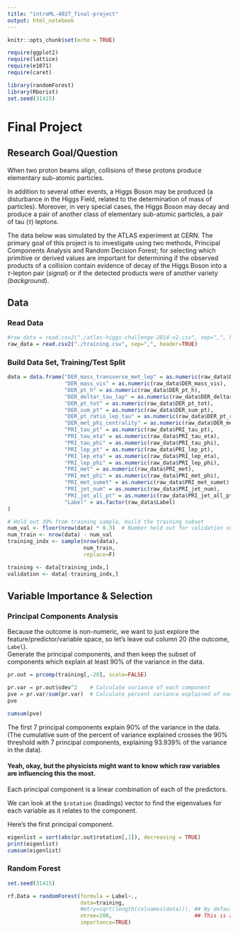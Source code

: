 ```yaml
---
title: "introML-4027_final-project"
output: html_notebook
---
```


```r
knitr::opts_chunk$set(echo = TRUE)

require(ggplot2)
require(lattice)
require(e1071)
require(caret)

library(randomForest)
library(Rborist)
set.seed(31415)
```

# Final Project

## Research Goal/Question

When two proton beams align, collisions of these protons produce elementary sub-atomic particles. 

In addition to several other events, a Higgs Boson may be produced (a disturbance in the Higgs Field, related to the determination of mass of particles).  Moreover, in very special cases, the Higgs Boson may decay and produce a pair of another class of elementary sub-atomic particles, a pair of tau ($\tau$) leptons.  

The data below was simulated by the ATLAS experiment at CERN.  The primary goal of this project is to investigate using two methods, Principal Components Analysis and Random Decision Forest; for selecting which primitive or derived values are important for determining if the observed products of a collision contain evidence of decay of the Higgs Boson into a $\tau$-lepton pair (_signal_) or if the detected products were of another variety (_background_). 

## Data

### Read Data

```r
#raw_data = read.csv2("./atlas-higgs-challenge-2014-v2.csv", sep=",", header=TRUE)
raw_data = read.csv2("./training.csv", sep=",", header=TRUE)
```

### Build Data Set, Training/Test Split

```r
data = data.frame("DER_mass_transverse_met_lep" = as.numeric(raw_data$DER_mass_transverse_met_lep),
                  "DER_mass_vis" = as.numeric(raw_data$DER_mass_vis),
                  "DER_pt_h" = as.numeric(raw_data$DER_pt_h),
                  "DER_deltar_tau_lap" = as.numeric(raw_data$DER_deltar_tau_lep),
                  "DER_pt_tot" = as.numeric(raw_data$DER_pt_tot),
                  "DER_sum_pt" = as.numeric(raw_data$DER_sum_pt),
                  "DER_pt_ratio_lep_tau" = as.numeric(raw_data$DER_pt_ratio_lep_tau),
                  "DER_met_phi_centrality" = as.numeric(raw_data$DER_met_phi_centrality),
                  "PRI_tau_pt" = as.numeric(raw_data$PRI_tau_pt),
                  "PRI_tau_eta" = as.numeric(raw_data$PRI_tau_eta),
                  "PRI_tau_phi" = as.numeric(raw_data$PRI_tau_phi),
                  "PRI_lep_pt" = as.numeric(raw_data$PRI_lep_pt),
                  "PRI_lep_eta" = as.numeric(raw_data$PRI_lep_eta),
                  "PRI_lep_phi" = as.numeric(raw_data$PRI_lep_phi),
                  "PRI_met" = as.numeric(raw_data$PRI_met),
                  "PRI_met_phi" = as.numeric(raw_data$PRI_met_phi),
                  "PRI_met_sumet" = as.numeric(raw_data$PRI_met_sumet),
                  "PRI_jet_num" = as.numeric(raw_data$PRI_jet_num),
                  "PRI_jet_all_pt" = as.numeric(raw_data$PRI_jet_all_pt),
                  "Label" = as.factor(raw_data$Label)
)

# Hold out 30% from training sample, build the training subset
num_val <- floor(nrow(data) * 0.3)  # Number held out for validation subset
num_train <- nrow(data) - num_val
training_indx <- sample(nrow(data), 
                        num_train, 
                        replace=F)

training <- data[training_indx,]
validation <- data[-training_indx,]
```

## Variable Importance & Selection

### Principal Components Analysis

Because the outcome is non-numeric, we want to just explore the feature/predictor/variable space, so let's leave out column 20 (the outcome, ```Label```).  
Generate the principal components, and then keep the subset of components which explain at least 90% of the variance in the data.  

```r
pr.out = prcomp(training[,-20], scale=FALSE)

pr.var = pr.out$sdev^2    # Calculate variance of each component
pve = pr.var/sum(pr.var)  # Calculate percent variance explained of each component
pve

cumsum(pve)
```

The first 7 principal components explain 90% of the variance in the data.  (The cumulative sum of the percent of variance explained crosses the 90% threshold with 7 principal components, explaining 93.939% of the variance in the data).   

#### Yeah, okay, but the physicists might want to know which raw variables are influencing this the most. 

Each principal component is a linear combination of each of the predictors. 

We can look at the ```$rotation``` (loadings) vector to find the eigenvalues for each variable as it relates to the component. 

Here's the first principal component. 

```r
eigenlist = sort(abs(pr.out$rotation[,1]), decreasing = TRUE)
print(eigenlist)
cumsum(eigenlist)
```

### Random Forest

```r
set.seed(31415)

rf.Data = randomForest(formula = Label~.,
                       data=training,
                       #mtry=sqrt(length(colnames(data))), ## By default for classification, this will be sqrt(ncol(data)), the square root of the num. predictors 
                       ntree=200,                          ## This is at 200 instead of the standard 500, bc I was out of memory
                       importance=TRUE)
```










<br>

<br>

<br>